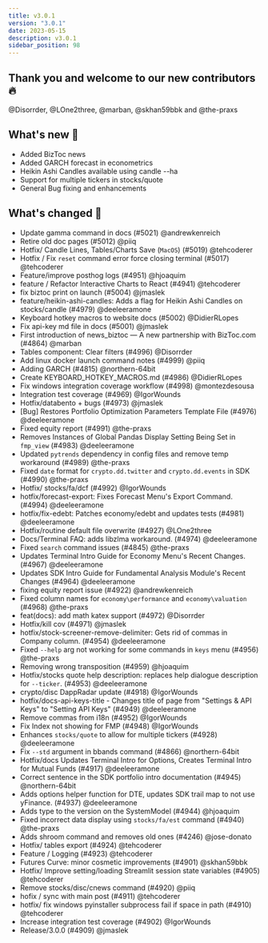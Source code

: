 ```yaml
---
title: v3.0.1
version: "3.0.1"
date: 2023-05-15
description: v3.0.1
sidebar_position: 98
---
```


## Thank you and welcome to our new contributors 🔥
@Disorrder, @LOne2three, @marban, @skhan59bbk and @the-praxs

## What's new 🎉

- Added BizToc news
- Added GARCH forecast in econometrics
- Heikin Ashi Candles available using candle --ha
- Support for multiple tickers in stocks/quote
- General Bug fixing and enhancements

## What's changed 🚀
* Update gamma command in docs (#5021) @andrewkenreich
* Retire old doc pages (#5012) @piiq
* Hotfix/ Candle Lines, Tables/Charts Save (`MacOS`) (#5019) @tehcoderer
* Hotfix / Fix `reset` command error force closing terminal (#5017) @tehcoderer
* Feature/improve posthog logs (#4951) @hjoaquim
* feature / Refactor Interactive Charts to React (#4941) @tehcoderer
* fix biztoc print on launch (#5004) @jmaslek
* feature/heikin-ashi-candles: Adds a flag for Heikin Ashi Candles on stocks/candle (#4979) @deeleeramone
* Keyboard hotkey macros to website docs (#5002) @DidierRLopes
* Fix api-key md file in docs (#5001) @jmaslek
* First introduction of news_biztoc — A new partnership with BizToc.com (#4864) @marban
* Tables component: Clear filters (#4996) @Disorrder
* Add linux docker launch command notes (#4999) @piiq
* Adding GARCH (#4815) @northern-64bit
* Create KEYBOARD_HOTKEY_MACROS.md (#4986) @DidierRLopes
* Fix windows integration coverage workflow (#4998) @montezdesousa
* Integration test coverage (#4969) @IgorWounds
* Hotfix/databento + bugs (#4973) @jmaslek
* [Bug] Restores Portfolio Optimization Parameters Template File (#4976) @deeleeramone
* Fixed equity report (#4991) @the-praxs
* Removes Instances of Global Pandas Display Setting Being Set in `fmp_view` (#4983) @deeleeramone
* Updated `pytrends` dependency in config files and remove temp workaround (#4989) @the-praxs
* Fixed `date` format for `crypto.dd.twitter` and `crypto.dd.events` in SDK (#4990) @the-praxs
* Hotfix/ stocks/fa/dcf (#4992) @IgorWounds
* hotfix/forecast-export: Fixes Forecast Menu's Export Command. (#4994) @deeleeramone
* hotfix/fix-edebt: Patches economy/edebt and updates tests (#4981) @deeleeramone
* Hotfix/routine default file overwrite (#4927) @LOne2three
* Docs/Terminal FAQ: adds libzlma workaround. (#4974) @deeleeramone
* Fixed `search` command issues (#4845) @the-praxs
* Updates Terminal Intro Guide for Economy Menu's Recent Changes. (#4967) @deeleeramone
* Updates SDK Intro Guide for Fundamental Analysis Module's Recent Changes (#4964) @deeleeramone
* fixing equity report issue (#4922) @andrewkenreich
* Fixed column names for `economy\performance` and `economy\valuation` (#4968) @the-praxs
* feat(docs): add math katex support (#4972) @Disorrder
* Hotfix/kill cov (#4971) @jmaslek
* hotfix/stock-screener-remove-delimiter: Gets rid of commas in Company column. (#4954) @deeleeramone
* Fixed `--help` arg not working for some commands in `keys` menu (#4956) @the-praxs
* Removing wrong transposition (#4959) @hjoaquim
* Hotfix/stocks quote help description: replaces help dialogue description for `--ticker`. (#4953) @deeleeramone
* crypto/disc DappRadar update (#4918) @IgorWounds
* hotfix/docs-api-keys-title - Changes title of page from "Settings & API Keys" to "Setting API Keys" (#4949) @deeleeramone
* Remove commas from i18n (#4952) @IgorWounds
* Fix Index not showing for FMP (#4948) @IgorWounds
* Enhances `stocks/quote` to allow for multiple tickers (#4928) @deeleeramone
* Fix `--std` argument in bbands command (#4866) @northern-64bit
* Hotfix/docs Updates Terminal Intro for Options, Creates Terminal Intro for Mutual Funds (#4917) @deeleeramone
* Correct sentence in the SDK portfolio intro documentation (#4945) @northern-64bit
* Adds options helper function for DTE, updates SDK trail map to not use yFinance. (#4937) @deeleeramone
* Adds type to the version on the SystemModel (#4944) @hjoaquim
* Fixed incorrect data display using `stocks/fa/est` command (#4940) @the-praxs
* Adds shroom command and removes old ones (#4246) @jose-donato
* Hotfix/ tables export (#4924) @tehcoderer
* Feature / Logging (#4923) @tehcoderer
* Futures Curve: minor cosmetic improvements  (#4901) @skhan59bbk
* Hotfix/ Improve setting/loading Streamlit session state variables (#4905) @tehcoderer
* Remove stocks/disc/cnews command  (#4920) @piiq
* hofix / sync with main post (#4911) @tehcoderer
* hotfix/ fix windows pyinstaller subprocess fail if space in path (#4910) @tehcoderer
* Increase integration test coverage (#4902) @IgorWounds
* Release/3.0.0 (#4909) @jmaslek
